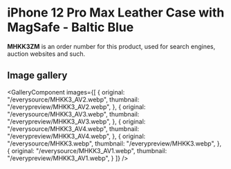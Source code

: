 
# iPhone 12 Pro Max Leather Case with MagSafe - Baltic Blue

<Callout type='info' emoji='👉🏻'>**MHKK3ZM** is an order number for this product, used for search engines, auction websites and such.</Callout>

## Image gallery

<GalleryComponent
    images={[
      {
        original: "/everysource/MHKK3_AV2.webp",
        thumbnail: "/everypreview/MHKK3_AV2.webp",
      },
      {
        original: "/everysource/MHKK3_AV3.webp",
        thumbnail: "/everypreview/MHKK3_AV3.webp",
      },
      {
        original: "/everysource/MHKK3_AV4.webp",
        thumbnail: "/everypreview/MHKK3_AV4.webp",
      },
      {
        original: "/everysource/MHKK3.webp",
        thumbnail: "/everypreview/MHKK3.webp",
      },
      {
        original: "/everysource/MHKK3_AV1.webp",
        thumbnail: "/everypreview/MHKK3_AV1.webp",
      }
    ]}
  />
